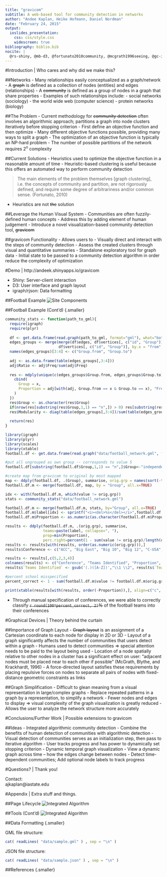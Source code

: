 ```yaml
---
title: "gravicom"
subtitle: A web-based tool for community detection in networks
author: "Andee Kaplan, Heike Hofmann, Daniel Nordman"
date: "February 24, 2015"
output: 
  ioslides_presentation:
    css: css/style.css
    widescreen: true
bibliography: biblio.bib
nocite: |
  @rs-shiny, @mb-d3, @fortunato2010community, @mcgrath1996seeing, @gc-igraph, @gn-football, @acb-rjson
---
```


#Introduction | Who cares and why did we make this?

##Networks 
- Many relationships easily conceptualized as a graph/network
- A ~~graph~~ is defined as a collection of nodes (entities) and edges (relationships)
- A ~~community~~ is defined as a group of nodes in a graph that share properties
- Examples of such relationships include:
    - social networks (sociology)
    - the world wide web (computer science)
    - protein networks (biology)


##The Problem
- Current methodology for ~~community detection~~ often involves an algorithmic approach; partitions a graph into node clusters iteratively before stopping criterion
- First define an objective function and then optimize
- Many different objective functions possible, providing many ways to split a graph
- The optimization of an objective function is typically an NP-hard problem
- The number of possible partitions of the network requires $2^n$ complexity


##Current Solutions
- Heuristics used to optimize the objective function in a reasonable amount of time
- Heuristic-based clustering is useful because this offers an automated way to perform community detection 

> The main elements of the problem themselves [graph clustering], i.e. the concepts of community and partition, are not rigorously defined, and require some degree of arbitrariness and/or common sense. (Fortunato, 2010)

- Heuristics are not ~~the~~ solution

##Leverage the Human Visual System
- Communities are often fuzzily-defined human concepts
- Address this by adding element of human judgement
- Introduce a novel visualization-based community detection tool, ~~gravicom~~

##gravicom Functionality
- Allows users to 
    - Visually direct and interact with the steps of community detection
    - Assess the created clusters through visual and quantitative summaries
- Standalone exploratory tool for graph data
- Initial state to be passed to a community detection algorithm in order reduce the complexity of optimization

#Demo | http://andeek.shinyapps.io/gravicom

- Shiny: Server-client interaction
- D3: User interface and graph layout
- igraph/rjson: Data formatting

##Football Example
![Site Components](images/football_progression.png)

##Football Example (Cont'd) {.smaller}
```r

community_stats <- function(path_to_gml){
  require(igraph)
  require(plyr)
  
  df <- get.data.frame(read.graph(path_to_gml, format="gml"), what="both")
  edges_groups <- merge(merge(df$edges, df$vertices[, c("id", "Group")], by.x = "to", by.y = "id", all.x = TRUE),
                        df$vertices[, c("id", "Group")], by.x = "from", by.y = "id", all.x = TRUE)
  names(edges_groups)[3:4] <- c("Group.from", "Group.to")
  
  adj <- as.data.frame(table(edges_groups[,3:4]))
  adj$Ratio <- adj$Freq/sum(adj$Freq)
  
  res <- mdply(unique(c(edges_groups$Group.from, edges_groups$Group.to)), function(x){
    cbind(
      Group = x,
      Proportion = adj[with(adj, Group.from == x & Group.to == x), "Freq"]/(sum(adj[with(adj, Group.from == x & Group.to != x), "Freq"]) + sum(adj[with(adj, Group.from != x & Group.to == x), "Freq"]))
    )
  })
  res$Group <- as.character(res$Group)
  if(nrow(res[substring(res$Group,1,1) == "n",]) > 0) res[substring(res$Group,1,1) == "n",]$Group<-"independent"
  res$Modularity <- diag(table(edges_groups[,3:4])/sum(table(edges_groups[,3:4]))) - (rowSums(table(edges_groups[,3:4])/sum(table(edges_groups[,3:4]))))^2
  
  return(res)
}
```

```r
library(igraph)
library(plyr)
library(scales)
library(xtable)
football.df <- get.data.frame(read.graph("data/football_network.gml", format="gml"), what="vertices")

#put all ungrouped as own group -- corresponds to value 5
football.df[substring(football.df$Group,1,1) == "n",]$Group<-"independent"

#create map from gravicom to original by most mapped
map <- ddply(football.df, .(Group), summarise, orig.grp = names(sort(-table(value)))[1])
football.df.m <- merge(football.df, map, by = "Group", all.x=TRUE)

idx <- with(football.df.m, which(value != orig.grp))
stats <- community_stats("data/football_network.gml")

football.df.m <- merge(football.df.m, stats, by="Group", all.x=TRUE)
football.df.m$label[idx] <- sprintf("<i><del>%s</del></i>",football.df.m$label[idx]) 
football.df.m$Proportion <- as.numeric(as.character(football.df.m$Proportion))

results <- ddply(football.df.m, .(orig.grp), summarise, 
                 teams=paste(label, collapse=", "), 
                 prop=min(Proportion),
                 perc.right=percent(1 - sum(value != orig.grp)/length(orig.grp)))
results <- results[with(results, order(as.numeric(orig.grp))),]
results$Conference <- c("ACC", "Big East", "Big 10", "Big 12", "C-USA", "Independent", "MAC", "Mountain West", "Pac-10", "SEC", "Big West", "WAC" )

results <- results[,c(5,2,3,4)]
colnames(results) <- c("Conference", "Teams Identified", "Proportion", "Accuracy")
results$`Teams Identified` <- gsub('(.)([A-Z])',"\\1 \\2", results$`Teams Identified`)

#percent school misspecified
percent_correct <- 1 - sum(football.df.m$value != football.df.m$orig.grp)/nrow(football.df)

print(xtable(results[with(results, order(-Proportion)),], align=c("c", "c","p{10cm}","c", "c"), label='tab:football_final'), include.rownames=FALSE, table.placement='H', type="html", sanitize.text.function = function(x)gsub('&lt', '<', gsub('&gt', '>', x)))
```

- Through manual specification of conferences, we were able to correctly classify ~~`r round(100*percent_correct, 2)`%~~ of the football teams into their conferences 

#Graphical Devices | Theory behind the curtain

##Importance of Graph Layout
- ~~Graph layout~~ is an assignment of a Cartesian coordinate to each node for display in 2D or 3D
- Layout of a graph significantly affects the number of communities that users detect within a graph
- Humans used to detect communities $\Rightarrow$ special attention needs to be paid to the layout being used
- Location of a node spatially relative to other nodes in a cluster has a significant effect on user: "adjacent nodes must be placed near to each other if possible" (McGrath, Blythe, and Krackhardt, 1996)
- A force-directed layout satisfies these requirements by placing repulsive forces on nodes to separate all pairs of nodes with fixed-distance geometric constraints as links

##Graph Simplification
- Difficult to glean meaning from a visual representation in large/complex graphs 
- Replace repeated patterns in a graph by a representation, to simplify a network
- Fewer nodes and edges to display $\Rightarrow$ visual complexity of the graph visualization is greatly reduced
- Allows the user to analyze the network structure more accurately

#Conclusions/Further Work | Possible extensions to gravicom

##Ideas
- Integrated algorithmic community detection
    - Combine the benefits of human detection of communities with algorithmic detection
    - Visual detection of communities serves as an initialization step, then pass to iterative algorithm
    - User tracks progress and has power to dynamically set stopping criterion
- Dynamic temporal graph visualization
    - View a dynamic graph across time -- how the edges change between nodes 
    - Detect time-dependent communities; Add optional node labels to track progress

#Questions? | Thank you!

Contact:<br/>
ajkaplan@iastate.edu<br/>


#Appendix | Extra stuff and things.


##Page Lifecycle
![Integrated Algorithm](images/pagelifecycle.png)

##Tools (Cont'd)
![Integrated Algorithm](images/clientserverflow.png)

##Data Formatting {.smaller}
<div class = "left">
GML file structure:
```r
cat( readLines( "data/sample.gml" ) , sep = "\n" )
```
</div>
<div class = "right">
JSON file structure:
```r
cat( readLines( "data/sample.json" ) , sep = "\n" )
```
<div>

##References {.smaller}